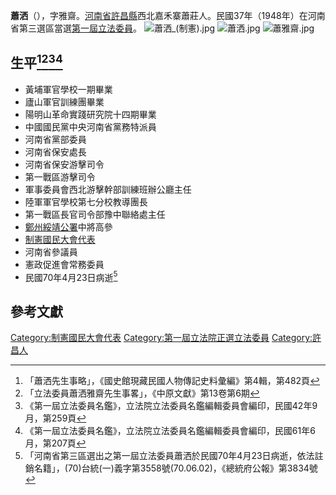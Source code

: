 {{Multiple issues|
{{Prose|time=2020-07-09T11:29:03+00:00}}
{{Tone|time=2020-07-09T11:29:03+00:00}}
}}
{{noteTA
|T=zh-hans:蕭洒;zh-hk:蕭洒;zh-tw:蕭洒;
|1=zh-hans:蕭洒;zh-hk:蕭洒;zh-tw:蕭洒;
}}
{{Infobox Officeholder
|姓名=蕭洒
|圖像=File:蕭洒2.jpg
|圖像大小=200px
|圖像說明=  
|字    =字雅齋
|號    = 
|別名    = 
|出生日期 = 光緒二十二年七月初八日〔1896年8月16日〕
|出生地點 = 
|逝世日期 = {{dda|1981|4|23|1896|8|16}}
|逝世地點 = 
|死因    = 
|墓地    = 
|籍貫    =[[河南省|河南省]][[許昌縣|許昌縣]]
|政黨    = 
|parents  =父蕭茂如，母郅太君
|配偶    = 李淑郁
|伴侶    = 
|relatives  =  
|children  =長子蕭勵競、次子蕭勵強、長女蕭孟俠、次女蕭仲俠、三女蕭季俠、四女蕭勵文、五女蕭勵範
|著作    = 
|past    = 
}}
'''蕭洒'''（{{bd|1896年|8月16日|1981年|4月23日}}），字雅齋。[[河南省|河南省]][[許昌縣|許昌縣]]西北嘉禾寨蕭莊人。民國37年（1948年）在河南省第三選區當選[[第一屆立法委員|第一屆立法委員]]。
[[File:蕭洒_(制憲).jpg|thumb]]
[[File:蕭洒.jpg|thumb]]
[[File:蕭雅齋.jpg|thumb]]
== 生平<ref>「蕭洒先生事略」，《國史館現藏民國人物傳記史料彙編》第4輯，第482頁</ref><ref>「立法委員蕭洒雅齋先生事畧」，《中原文獻》第13卷第6期</ref><ref>《第一屆立法委員名鑑》，立法院立法委員名鑑編輯委員會編印，民國42年9月，第259頁</ref><ref>《第一屆立法委員名鑑》，立法院立法委員名鑑編輯委員會編印，民國61年6月，第207頁</ref>  ==
* 黃埔軍官學校一期畢業
* 廬山軍官訓練團畢業
* 陽明山革命實踐研究院十四期畢業
* 中國國民黨中央河南省黨務特派員
* 河南省黨部委員
* 河南省保安處長
* 河南省保安游擊司令
* 第一戰區游擊司令
* 軍事委員會西北游擊幹部訓練班辦公廳主任
* 陸軍軍官學校第七分校教導團長
* 第一戰區長官司令部豫中聯絡處主任
* [[鄭州綏靖公署|鄭州綏靖公署]]中將高參
* [[制憲國民大會代表|制憲國民大會代表]]
* 河南省參議員
* 憲政促進會常務委員
* 民國70年4月23日病逝<ref>「河南省第三區選出之第一屆立法委員蕭洒於民國70年4月23日病逝，依法註銷名籍」，(70)台統(一)義字第3558號(70.06.02)，《總統府公報》第3834號</ref>

== 參考文獻 ==
{{reflist}}
{{中華民國第一屆立法委員}}
[[Category:制憲國民大會代表|Category:制憲國民大會代表]]
[[Category:第一屆立法院正選立法委員|Category:第一屆立法院正選立法委員]]
[[Category:許昌人|Category:許昌人]]